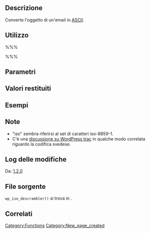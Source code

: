 {{Languages|
{{en|Function Reference/wp_iso_descrambler}}
{{it|Riferimento funzioni/wp_iso_descrambler}}
}}

== Descrizione ==
Converte l'oggetto di un'email in [http://it.wikipedia.org/wiki/ASCII ASCII].

== Utilizzo ==
%%%<?php wp_iso_descrambler( $string ) ?>%%%

== Parametri ==
{{it:Parameter|$string|string|Oggetto dell'email.}}

== Valori restituiti ==
{{it:Return||string|Stringa convertita in ASCII.}}

== Esempi ==
<!-- Need creative examples. Feel free to link to external examples. -->

== Note ==
* "iso" sembra riferirsi al set di caratteri iso-8859-1.
* C'è una [https://core.trac.wordpress.org/ticket/6788 discussione su WordPress trac] in qualche modo correlata riguardo la codifica svedese.

== Log delle modifiche ==
Da: [[Version_1.2 | 1.2.0]]

== File sorgente ==

<tt>wp_iso_descrambler()</tt> si trova in {{Trac|wp-includes/formatting.php}}.

== Correlati ==
<!--
    To Do:
    Need to find related functions.
    Need to create groups of functions and create templates to add them to a page quickly.
    Some functions may be related to many groups of functions.
-->

{{it:Tag Footer}}

[[Category:Functions]]
[[Category:New_page_created]]